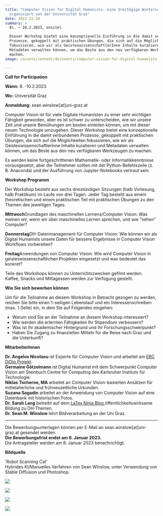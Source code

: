 ```yaml
---
title: "Computer Vision for Digital Humanists: eine dreitägige Winterschule,
  organisiert von der Universität Graz"
date: 2022-12-20
summary: >
  8\. – 10.2.2023, onsite\

  Dieser Workshop bietet eine konzeptionelle Einführung in die damit verbundenen
  Prozesse, gekoppelt mit praktischen Übungen, die sich auf die Möglichkeiten
  fokussieren, wie wir als GeisteswissenschaftlerInne Inhalte kuratieren und
  Metadaten verwalten können, um das Beste aus den neu verfügbaren Werkzeugen zu
  machen.
image: /assets/content/de/events/computer-vision-for-digital-humanists-a-three-day-winter-school-hosted-by-the-university-of-graz/image.png

---
```


**Call for Participation**

**Wann:** 8. -10.2.2023

**Wo:** Universität Graz

**Anmeldung:** sean.winslow\[at]uni-graz.at

Computer Vision ist für viele Digitale Humanisten zu einer sehr wichtigen Fähigkeit geworden, aber es ist schwer zu unterscheiden, wie wir unsere Zeit und unsere Bemühungen am besten einteilen können, um mit dieser neuen Technologie umzugehen. Dieser Workshop bietet eine konzeptionelle Einführung in die damit verbundenen Prozesse, gekoppelt mit praktischen Übungen, die sich auf die Möglichkeiten fokussieren, wie wir als GeisteswissenschaftlerInne Inhalte kuratieren und Metadaten verwalten können, um das Beste aus den neu verfügbaren Werkzeugen zu machen.

Es werden keine fortgeschrittenen Mathematik- oder Informatikkenntnisse vorausgesetzt, aber die Teilnehmer sollten mit der Python-Befehlszeile (z. B. Anaconda) und der Ausführung von Jupyter-Notebooks vertraut sein.

**Workshop Programm**

Der Workshop besteht aus sechs dreistündigen Sitzungen (halb Vorlesung, halb Praktikum) im Laufe von drei Tagen. Jeder Tag besteht aus einem theoretischen und einem praktischen Teil mit praktischen Übungen zu den Themen des jeweiligen Tages.

**Mittwoch**Grundlagen des maschinellen Lernens/Computer Vision: Was meinen wir, wenn wir über maschinelles Lernen sprechen, und wie "sehen" Computer?

**Donnerstag**DH-Datenmanagement für Computer Vision: Wie können wir als Digital Humanists unsere Daten für bessere Ergebnisse in Computer Vision Workflows vorbereiten?

**Freitag**Anwendungen von Computer Vision: Wie wird Computer Vision in geisteswissenschaftlichen Projekten eingesetzt und was bedeutet das konkret?

Teile des Workshops können zu Unterrichtszwecken gefilmt werden.\
Kaffee, Snacks und Mittagessen werden zur Verfügung gestellt.

**Wie Sie sich bewerben können**

Um für die Teilnahme an diesem Workshop in Betracht gezogen zu werden, reichen Sie bitte einen 1-seitigen Lebenslauf und ein Interessenschreiben (max. 1 Seite) ein, in dem Sie auf Folgendes eingehen:

* Warum sind Sie an der Teilnahme an diesem Workshop interessiert?
* Wie werden die erlernten Fähigkeiten Ihr Stipendium verbessern?
* Was ist Ihr akademischer Hintergrund und Ihr Forschungsschwerpunkt?
* Haben Sie Zugang zu finanziellen Mitteln für die Reise nach Graz und die Unterkunft?

**MitarbeiterInnen**

**Dr. Angelos Nicolaou** ist Experte für Computer Vision und arbeitet am [ERC DiDip Projekt](https://didip.hypotheses.org/).\
**Germaine Götzelmann** ist Digital Humanist mit dem Schwerpunkt Computer Vision am Steinbuch Centre for Computing des Karlsruher Instituts für Technologie.\
**Niklas Tscherne, MA** arbeitet an Computer Vision-basierten Ansätzen für mittelalterliche und frühneuzeitliche Urkunden.\
**Suzana Sagadin** arbeitet an der Anwendung von Computer Vision auf eine Datenbank mit historischen Fotos.\
**Dr. Sarah Lang** betreibt auf dem [LaTex Ninja Blog ](https://latex-ninja.com/)öffentlichkeitswirksame Bildung zu DH-Themen.\
**Dr. Sean M. Winslow** lehrt Bildverarbeitung an der Uni Graz.

***

Die Bewerbungsunterlagen können per E-Mail an sean.winslow\[at]uni-graz.at gesendet werden.\
**Die Bewerbungsfrist endet am 6. Januar 2023.**\
Die Antragsteller werden am 8. Januar 2023 benachrichtigt.

**Bildquelle**

'Robot Scanning Cat'\
Hybrides KI/Manuelles Verfahren von Sean Winslow, unter Verwendung von Stable Diffusion und Photoshop.

![](/assets/content/de/events/computer-vision-for-digital-humanists-a-three-day-winter-school-hosted-by-the-university-of-graz/clariah-at-logo-transparent-1024x415.png)

![](/assets/content/de/events/computer-vision-for-digital-humanists-a-three-day-winter-school-hosted-by-the-university-of-graz/bildschirmfoto-2022-12-20-um-12.46.31-1024x435.png)

![](/assets/content/de/events/computer-vision-for-digital-humanists-a-three-day-winter-school-hosted-by-the-university-of-graz/logo_uni_graz_4c_0.png)

![](/assets/content/de/events/computer-vision-for-digital-humanists-a-three-day-winter-school-hosted-by-the-university-of-graz/2018-11-22_zim_schwarz_typo3.png)
